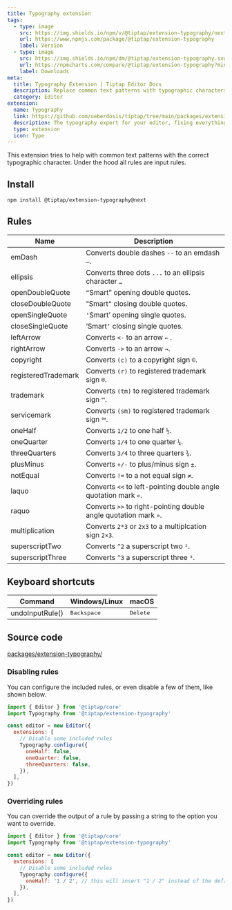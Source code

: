 ```yaml
---
title: Typography extension
tags:
  - type: image
    src: https://img.shields.io/npm/v/@tiptap/extension-typography/next?label=version
    url: https://www.npmjs.com/package/@tiptap/extension-typography
    label: Version
  - type: image
    src: https://img.shields.io/npm/dm/@tiptap/extension-typography.svg
    url: https://npmcharts.com/compare/@tiptap/extension-typography?minimal=true
    label: Downloads
meta:
  title: Typography Extension | Tiptap Editor Docs
  description: Replace common text patterns with typographic characters with the typography extension in your editor. More in the docs!
  category: Editor
extension:
  name: Typography
  link: https://github.com/ueberdosis/tiptap/tree/main/packages/extension-typography
  description: The typography expert for your editor, fixing everything that’s wrong.
  type: extension
  icon: Type
---
```



This extension tries to help with common text patterns with the correct typographic character. Under the hood all rules are input rules.

<CodeDemo path="/Extensions/Typography" />

## Install

```bash
npm install @tiptap/extension-typography@next
```

## Rules

| Name                | Description                                                      |
| ------------------- | ---------------------------------------------------------------- |
| emDash              | Converts double dashes `--` to an emdash `—`.                    |
| ellipsis            | Converts three dots `...` to an ellipsis character `…`           |
| openDoubleQuote     | `“`Smart” opening double quotes.                                 |
| closeDoubleQuote    | “Smart`”` closing double quotes.                                 |
| openSingleQuote     | `‘`Smart’ opening single quotes.                                 |
| closeSingleQuote    | ‘Smart`’` closing single quotes.                                 |
| leftArrow           | Converts `<-` to an arrow `←` .                                  |
| rightArrow          | Converts `->` to an arrow `→`.                                   |
| copyright           | Converts `(c)` to a copyright sign `©`.                         |
| registeredTrademark | Converts `(r)` to registered trademark sign `®`.                |
| trademark           | Converts `(tm)` to registered trademark sign `™`.               |
| servicemark         | Converts `(sm)` to registered trademark sign `℠`.                |
| oneHalf             | Converts `1/2` to one half `½`.                                  |
| oneQuarter          | Converts `1/4` to one quarter `¼`.                               |
| threeQuarters       | Converts `3/4` to three quarters `¾`.                            |
| plusMinus           | Converts `+/-` to plus/minus sign `±`.                           |
| notEqual            | Converts `!=` to a not equal sign `≠`.                           |
| laquo               | Converts `<<` to left-pointing double angle quotation mark `«`.  |
| raquo               | Converts `>>` to right-pointing double angle quotation mark `»`. |
| multiplication      | Converts `2*3` or `2x3` to a multiplcation sign `2×3`.           |
| superscriptTwo      | Converts `^2` a superscript two `²`.                             |
| superscriptThree    | Converts `^3` a superscript three `³`.                           |

## Keyboard shortcuts

| Command         | Windows/Linux        | macOS             |
| --------------- | -------------------- | ----------------- |
| undoInputRule() | <kbd>Backspace</kbd> | <kbd>Delete</kbd> |

## Source code

[packages/extension-typography/](https://github.com/ueberdosis/tiptap/blob/main/packages/extension-typography/)

### Disabling rules

You can configure the included rules, or even disable a few of them, like shown below.

```js
import { Editor } from '@tiptap/core'
import Typography from '@tiptap/extension-typography'

const editor = new Editor({
  extensions: [
    // Disable some included rules
    Typography.configure({
      oneHalf: false,
      oneQuarter: false,
      threeQuarters: false,
    }),
  ],
})
```

### Overriding rules

You can override the output of a rule by passing a string to the option you want to override.

```js
import { Editor } from '@tiptap/core'
import Typography from '@tiptap/extension-typography'

const editor = new Editor({
  extensions: [
    // Disable some included rules
    Typography.configure({
      oneHalf: '1 / 2', // this will insert "1 / 2" instead of the default "½"
    }),
  ],
})
```
